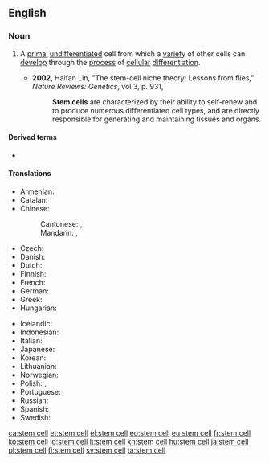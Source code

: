 {{also|stemcell|stem-cell}}
==English==
{{wikipedia}}

===Noun===
{{en-noun|head=[[stem]] [[cell]]}}

# {{lb|en|medicine|cytology}} A [[primal]] [[undifferentiated]] cell from which a [[variety]] of other cells can [[develop]] through the [[process]] of [[cellular]] [[differentiation]].
#* '''2002''', Haifan Lin, "The stem-cell niche theory: Lessons from flies," ''Nature Reviews: Genetics'', vol 3, p. 931,
#*: '''Stem cells''' are characterized by their ability to self-renew and to produce numerous differentiated cell types, and are directly responsible for generating and maintaining tissues and organs.

====Derived terms====
* {{l|en|stempeutics}}

====Translations====
{{trans-top|primal undifferentiated cell}}
* Armenian: {{t|hy|ցողունային բջիջ}}
* Catalan: {{t|ca|cèl·lula mare|f}}
* Chinese:
*: Cantonese: {{t|yue|幹細胞|sc=Hani}}, {{t|yue|干细胞|tr=gon3 sai3 baau1|sc=Hani}}
*: Mandarin: {{t+|cmn|幹細胞|sc=Hani}}, {{t+|cmn|干细胞|tr=gànxìbāo|sc=Hani}}
* Czech: {{t|cs|kmenová buňka|f}}
* Danish: {{t+|da|stamcelle}}
* Dutch: {{t+|nl|stamcel|f}}
* Finnish: {{t|fi|kantasolu}}
* French: {{t+|fr|cellule souche|f}}
* German: {{t+|de|Stammzelle|f}}
* Greek: {{t+|el|βλαστοκύτταρο|n}}
* Hungarian: {{t+|hu|őssejt}}
{{trans-mid}}
* Icelandic: {{t|is|stofnfruma|f}}
* Indonesian: {{t+|id|sel induk}}
* Italian: {{t+|it|cellula staminale|f}}
* Japanese: {{t+|ja|幹細胞|tr=かんさいぼう, kansaibō}}
* Korean: {{t|ko|줄기세포|sc=Kore}}
* Lithuanian: {{t|lt|kamieninė ląstelė|f}}
* Norwegian: {{t|no|stamcelle}}
* Polish: {{t|pl|komórka macierzysta|f}}, {{t|pl|komórka pnia|f}}
* Portuguese: {{t|pt|célula-tronco|f}}
* Russian: {{t+|ru|стволова́я кле́тка|f}}
* Spanish: {{t+|es|célula madre|f}}
* Swedish: {{t+|sv|stamcell|c}}
{{trans-bottom}}

[[ca:stem cell]]
[[et:stem cell]]
[[el:stem cell]]
[[eo:stem cell]]
[[eu:stem cell]]
[[fr:stem cell]]
[[ko:stem cell]]
[[id:stem cell]]
[[it:stem cell]]
[[kn:stem cell]]
[[hu:stem cell]]
[[ja:stem cell]]
[[pl:stem cell]]
[[fi:stem cell]]
[[sv:stem cell]]
[[ta:stem cell]]